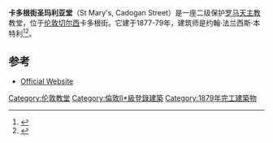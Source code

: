 {{Infobox church
| name                   = 卡多根街圣玛利亚堂
| image                  = St Mary's Cadogan Street 02.JPG
| coordinates            = {{coord|51.4932|-0.1616|type:landmark_region:GB|display=title,inline}}
| location               = [[伦敦|伦敦]][[切尔西|切尔西]]卡多根街
| country                = [[英国|英国]]
| denomination           = [[罗马天主教|罗马天主教]]
| website                = {{URL|http://www.stmaryscadoganstreet.co.uk/}}
| founded date           = 1794年
| heritage designation   = 二级保护
| years built            = 1845-1855
| archdiocese            = [[天主教威斯敏斯特总教区|天主教威斯敏斯特总教区]]
}}
'''卡多根街圣玛利亚堂'''（St Mary's, Cadogan Street）是一座二级保护[[罗马天主教|罗马天主教]]教堂，位于[[伦敦|伦敦]][[切尔西|切尔西]]卡多根街。它建于1877-79年，建筑师是约翰·法兰西斯·本特利<ref>{{NHLE|num=1294258 |desc=|accessdate=22 May 2014}}</ref><ref>{{cite web |url=http://www.stmaryscadoganstreet.co.uk/pages/History.htm |title=Brief History of the Parish |publisher=Stmaryscadoganstreet.co.uk |date= |accessdate=22 May 2014 |archive-url=https://web.archive.org/web/20160330184655/http://www.stmaryscadoganstreet.co.uk/pages/History.htm |archive-date=2016-03-30 |dead-url=yes }}</ref>。

==参考==
{{Reflist}}
*[http://www.stmaryscadoganstreet.co.uk/ Official Website] {{Wayback|url=http://www.stmaryscadoganstreet.co.uk/ |date=20201101214758 }}
{{伦敦教堂}}
[[Category:伦敦教堂|Category:伦敦教堂]]
[[Category:倫敦II*級登錄建築|Category:倫敦II*級登錄建築]]
[[Category:1879年完工建築物|Category:1879年完工建築物]]